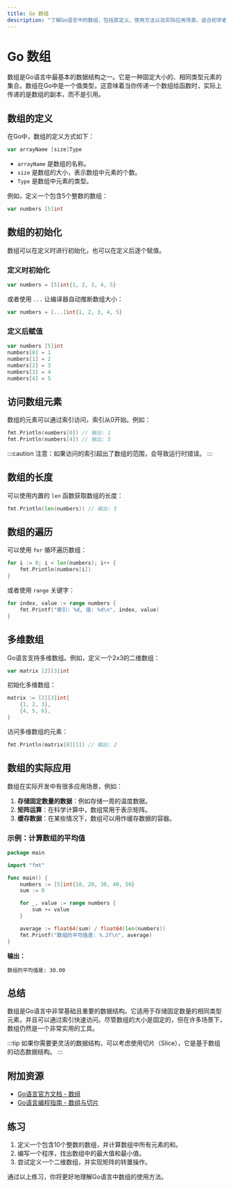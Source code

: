 ```yaml
---
title: Go 数组
description: "了解Go语言中的数组，包括其定义、使用方法以及实际应用场景。适合初学者掌握Go语言中的基本数据结构。"
---
```


# Go 数组

数组是Go语言中最基本的数据结构之一。它是一种固定大小的、相同类型元素的集合。数组在Go中是一个值类型，这意味着当你传递一个数组给函数时，实际上传递的是数组的副本，而不是引用。

## 数组的定义

在Go中，数组的定义方式如下：

```go
var arrayName [size]Type
```

- `arrayName` 是数组的名称。
- `size` 是数组的大小，表示数组中元素的个数。
- `Type` 是数组中元素的类型。

例如，定义一个包含5个整数的数组：

```go
var numbers [5]int
```

## 数组的初始化

数组可以在定义时进行初始化，也可以在定义后逐个赋值。

### 定义时初始化

```go
var numbers = [5]int{1, 2, 3, 4, 5}
```

或者使用 `...` 让编译器自动推断数组大小：

```go
var numbers = [...]int{1, 2, 3, 4, 5}
```

### 定义后赋值

```go
var numbers [5]int
numbers[0] = 1
numbers[1] = 2
numbers[2] = 3
numbers[3] = 4
numbers[4] = 5
```

## 访问数组元素

数组的元素可以通过索引访问，索引从0开始。例如：

```go
fmt.Println(numbers[0]) // 输出: 1
fmt.Println(numbers[4]) // 输出: 5
```

:::caution
注意：如果访问的索引超出了数组的范围，会导致运行时错误。
:::

## 数组的长度

可以使用内置的 `len` 函数获取数组的长度：

```go
fmt.Println(len(numbers)) // 输出: 5
```

## 数组的遍历

可以使用 `for` 循环遍历数组：

```go
for i := 0; i < len(numbers); i++ {
    fmt.Println(numbers[i])
}
```

或者使用 `range` 关键字：

```go
for index, value := range numbers {
    fmt.Printf("索引: %d, 值: %d\n", index, value)
}
```

## 多维数组

Go语言支持多维数组。例如，定义一个2x3的二维数组：

```go
var matrix [2][3]int
```

初始化多维数组：

```go
matrix := [2][3]int{
    {1, 2, 3},
    {4, 5, 6},
}
```

访问多维数组的元素：

```go
fmt.Println(matrix[0][1]) // 输出: 2
```

## 数组的实际应用

数组在实际开发中有很多应用场景，例如：

1. **存储固定数量的数据**：例如存储一周的温度数据。
2. **矩阵运算**：在科学计算中，数组常用于表示矩阵。
3. **缓存数据**：在某些情况下，数组可以用作缓存数据的容器。

### 示例：计算数组的平均值

```go
package main

import "fmt"

func main() {
    numbers := [5]int{10, 20, 30, 40, 50}
    sum := 0

    for _, value := range numbers {
        sum += value
    }

    average := float64(sum) / float64(len(numbers))
    fmt.Printf("数组的平均值是: %.2f\n", average)
}
```

**输出：**

```
数组的平均值是: 30.00
```

## 总结

数组是Go语言中非常基础且重要的数据结构。它适用于存储固定数量的相同类型元素，并且可以通过索引快速访问。尽管数组的大小是固定的，但在许多场景下，数组仍然是一个非常实用的工具。

:::tip
如果你需要更灵活的数据结构，可以考虑使用切片（Slice），它是基于数组的动态数据结构。
:::

## 附加资源

- [Go语言官方文档 - 数组](https://golang.org/doc/effective_go#arrays)
- [Go语言编程指南 - 数组与切片](https://gobyexample.com/arrays)

## 练习

1. 定义一个包含10个整数的数组，并计算数组中所有元素的和。
2. 编写一个程序，找出数组中的最大值和最小值。
3. 尝试定义一个二维数组，并实现矩阵的转置操作。

通过以上练习，你将更好地理解Go语言中数组的使用方法。